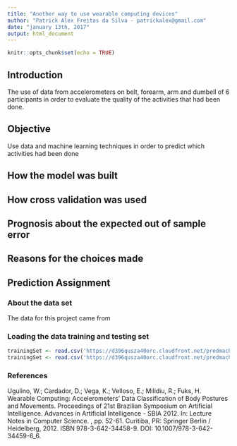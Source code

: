 ```yaml
---
title: "Another way to use wearable computing devices"
author: "Patrick Alex Freitas da Silva - patrickalex@gmail.com"
date: "january 13th, 2017"
output: html_document
---
```


```r
knitr::opts_chunk$set(echo = TRUE)
```

## Introduction

The use of data from accelerometers on belt, forearm, arm and dumbell of 6 participants in order to evaluate the quality of the activities that had been done.

## Objective

Use data and machine learning techniques in order to predict which activities had been done

## How the model was built

## How cross validation was used

## Prognosis about the expected out of sample error

## Reasons for the choices made

## Prediction Assignment
### About the data set
The data for this project came from 

### Loading the data training and testing set
```r
trainingSet <- read.csv('https://d396qusza40orc.cloudfront.net/predmachlearn/pml-training.csv')
trainingSet <- read.csv('https://d396qusza40orc.cloudfront.net/predmachlearn/pml-testing.csv')
```

### References

Ugulino, W.; Cardador, D.; Vega, K.; Velloso, E.; Milidiu, R.; Fuks, H. Wearable Computing: Accelerometers' Data Classification of Body Postures and Movements. Proceedings of 21st Brazilian Symposium on Artificial Intelligence. Advances in Artificial Intelligence - SBIA 2012. In: Lecture Notes in Computer Science. , pp. 52-61. Curitiba, PR: Springer Berlin / Heidelberg, 2012. ISBN 978-3-642-34458-9. DOI: 10.1007/978-3-642-34459-6_6.



[2]:http://groupware.les.inf.puc-rio.br/har#ixzz4VdrEh3GS
[1]:http://groupware.les.inf.puc-rio.br/har